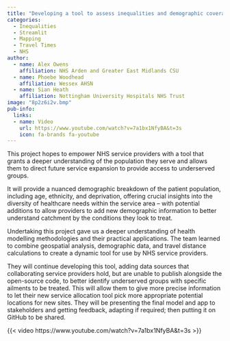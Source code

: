 ```yaml
---
title: "Developing a tool to assess inequalities and demographic coverage of service locations"
categories:
  - Inequalities
  - Streamlit
  - Mapping
  - Travel Times
  - NHS
author:
  - name: Alex Owens
    affiliation: NHS Arden and Greater East Midlands CSU
  - name: Phoebe Woodhead
    affiliation: Wessex AHSN
  - name: Sian Heath
    affiliation: Nottingham University Hospitals NHS Trust
image: "8p2z6i2v.bmp"
pub-info:
  links:
  - name: Video
    url: https://www.youtube.com/watch?v=7a1bx1NfyBA&t=3s
    icon: fa-brands fa-youtube
---
```


This project hopes to empower NHS service providers with a tool that grants a deeper understanding of the population they serve and allows them to direct future service expansion to provide access to underserved groups.

It will provide a nuanced demographic breakdown of the patient population, including age, ethnicity, and deprivation, offering crucial insights into the diversity of healthcare needs within the service area – with potential additions to allow providers to add new demographic information to better understand catchment by the conditions they look to treat.

Undertaking this project gave us a deeper understanding of health modelling methodologies and their practical applications. The team learned to combine geospatial analysis, demographic data, and travel distance calculations to create a dynamic tool for use by NHS service providers.

They will continue developing this tool, adding data sources that collaborating service providers hold, but are unable to publish alongside the open-source code, to better identify underserved groups with specific ailments to be treated. This will allow them to give more precise information to let their new service allocation tool pick more appropriate potential locations for new sites.
They will be presenting the final model and app to stakeholders and getting feedback, adapting if required; then putting it on GitHub to be shared.

{{< video https://www.youtube.com/watch?v=7a1bx1NfyBA&t=3s >}}
